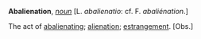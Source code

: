 '''Abalienation''', ''[[noun (part of speech)|noun]]'' [L. ''abalienatio'': cf. F. ''abali&eacute;nation''.]

The act of [[abalienating]]; [[alienation]]; [[estrangement]]. [Obs.]